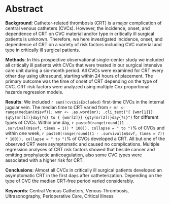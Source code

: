 # Abstract

**Background**:
Catheter-related thrombosis (CRT) is a major complication of central venous catheters (CVCs).
However, the incidence, onset, and dependence of CRT on CVC material and/or type in critically ill surgical patients is unknown.
Therefore, we here investigated incidence, onset, and dependence of CRT on a variety of risk factors including CVC material and type in critically ill surgical patients.

**Methods**:
In this prospective observational single-center study we included all critically ill patients with CVCs that were treated in our surgical intensive care unit during a six-month period.
All CVCs were examined for CRT every other day using ultrasound, starting within 24 hours of placement.
The primary outcome was the time of onset of CRT depending on the type of CVC.
CRT risk factors were analyzed using multiple Cox proportional hazards regression models.

**Results**:
We included `r sum(!cvc$isExcluded)` first-time CVCs in the internal jugular vein.
The median time to CRT
varied from `r mr <- range(median(m$svf)); wmr <- .as.word(mr); .cli_text("{ {wmr[1]}} {qty(mr[1])}day{?s} to { {wmr[2]}} {qty(mr[2])}day{?s}")` for different types of CVCs.
Within one day, `r paste0(range(round((1 - .survival(m$svf, times = 1)) * 100)), collapse = " to ")`% of CVCs
and within one week, `r paste0(range(round((1 - .survival(m$svf, times = 7)) * 100)), collapse = " to ")`% of CVCs developed a CRT.
All but one of the observed CRT were asymptomatic and caused no complications.
Multiple regression analyses of CRT risk factors showed that beside cancer and omitting prophylactic anticoagulation, also some CVC types were associated with a higher risk for CRT.

**Conclusions**:
Almost all CVCs in critically ill surgical patients developed an asymptomatic CRT in the first days after catheterization.
Depending on the type of CVC the median CRT-free period varied considerably.

**Keywords**:
Central Venous Catheters, Venous Thrombosis, Ultrasonography, Perioperative Care, Critical Illness

